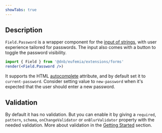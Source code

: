 ```yaml
---
showTabs: true
---
```


## Description

`Field.Password` is a wrapper component for the [input of strings](/uilib/extensions/forms/base-fields/String), with user experience tailored for passwords. The input also comes with a button to toggle the password visibility.

```jsx
import { Field } from '@dnb/eufemia/extensions/forms'
render(<Field.Password />)
```

It supports the HTML [autocomplete](https://developer.mozilla.org/en-US/docs/Web/HTML/Attributes/autocomplete) attribute, and by default set it to `current-password`. Consider setting value to `new-password` when it's expected that the user should enter a new password.

## Validation

By default it has no validation. But you can enable it by giving a `required`, `pattern`, `schema`, `onChangeValidator` or `onBlurValidator` property with the needed validation. More about validation in the [Getting Started](/uilib/extensions/forms/getting-started/#validation) section.
